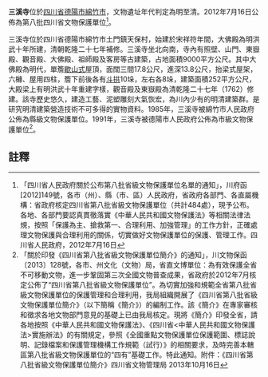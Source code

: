 {{msg:四川省文物保護單位
|名稱 = 三溪寺
|編號 = 139
|圖片 = 
|級別 = S8
|分類 = 
|時代 = [[明代|明代]]至[[清代|清代]]
|地点 = [[四川省|四川省]][[德陽市|德陽市]][[綿竹市|綿竹市]]
|坐標 =  {{coord|31.3083|N|104.0579|E|display=title|dim:2000_type:landmark_region:CN-51}}                       
|登錄 = 2012年7月16日
}}
'''三溪寺'''位於[[四川省|四川省]][[德陽市|德陽市]][[綿竹市|綿竹市]]，文物遺址年代判定為明至清。2012年7月16日公佈為第八批四川省文物保護單位<ref>「四川省人民政府關於公布第八批省級文物保護單位名單的通知」，川府函[2012]149號，各市（州）、縣（市、區）人民政府，省政府各部門、各直屬機構：省政府核定四川省第八批省級文物保護單位（共計484處），現予公布。各地、各部門要認真貫徹落實《中華人民共和國文物保護法》等相關法律法規，按照「保護為主、搶救第一、合理利用、加強管理」的工作方針，正確處理文物保護與合理利用的關係，切實做好文物保護單位的保護、管理工作。四川省人民政府，2012年7月16日</ref>。

三溪寺位於四川省德陽市綿竹市土門鎮天保村，始建於宋祥符年間，大佛殿為明洪武十年所建，清朝乾隆二十七年補修。三溪寺坐北向南，寺內有照壁、山門、東嶽殿、觀音殿、大佛殿、祖師殿及客房等古建築，占地面積9000平方公尺。其中大佛殿為明代，單簷[[歇山式|歇山式]]屋頂，面闊三間17.8公尺，進深13.8公尺，抬梁式屋架，六櫞、屋用四柱，簷下前後各有[[斗拱|斗拱]]10垛，左右各8垛，建築面積252平方公尺，大殿梁上有明洪武十年重建字樣，觀音殿及東嶽殿為清乾隆二十七年（1762）修建。該寺歷史悠久，建造工藝、泥塑雕刻大氣恢宏，為川內少有的明清建築群。是研究明清建築營造技術不可多得的實物資料。1985年，三溪寺被綿竹市人民政府公佈為縣級文物保護單位。1991年，三溪寺被德陽市人民政府公佈為市級文物保護單位<ref>「關於印發《四川省第八批省級文物保護單位簡介》的通知」，川文物保函〔2013〕128號，各市、州文化（文物）局，省直文博單位：為有效保護全省不可移動文物，進一步鞏固第三次全國文物普查成果，省政府於2012年7月核定公佈了“四川省第八批省級文物保護單位”。為切實加強和規範全省第八批省級文物保護單位的保護管理和合理利用，我局組織開展了《四川省第八批省級文物保護單位簡介》（以下簡稱《簡介》）的編制工作。該《簡介》在專家審核和徵求各地文物部門意見的基礎上已由我局核定。現將《簡介》印發全省，請各地按照《中華人民共和國文物保護法》、《四川省<中華人民共和國文物保護法>實施辦法》的有關規定，參照《全國重點文物保護單位保護範圍、標誌說明、記錄檔案和保護管理機構工作規範（試行）》的相關要求，及時完善本轄區第八批省級文物保護單位的“四有”基礎工作。特此通知。附件：《四川省第八批省級文物保護單位簡介》四川省文物管理局  2013年10月16日</ref>。
==註釋==
{{reflist}}